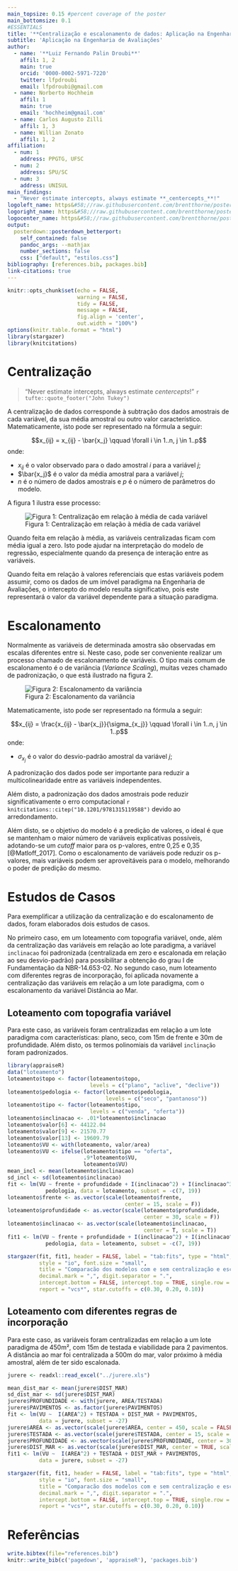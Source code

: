 ```yaml
---
main_topsize: 0.15 #percent coverage of the poster
main_bottomsize: 0.1
#ESSENTIALS
title: '**Centralização e escalonamento de dados: Aplicação na Engenharia de Avaliações**'
subtitle: 'Aplicação na Engenharia de Avaliações'
author:
  - name: '**Luiz Fernando Palin Droubi**'
    affil: 1, 2
    main: true
    orcid: '0000-0002-5971-7220'
    twitter: lfpdroubi 
    email: lfpdroubi@gmail.com
  - name: Norberto Hochheim
    affil: 1
    main: true
    email: 'hochheim@gmail.com'
  - name: Carlos Augusto Zilli
    affil: 1, 3
  - name: Willian Zonato
    affil: 1, 2
affiliation:
  - num: 1
    address: PPGTG, UFSC
  - num: 2
    address: SPU/SC
  - num: 3
    address: UNISUL
main_findings:
  - "Never estimate intercepts, always estimate **_centercepts_**!"
logoleft_name: https&#58;//raw.githubusercontent.com/brentthorne/posterdown/master/images/betterhexlogo.png
logoright_name: https&#58;//raw.githubusercontent.com/brentthorne/posterdown/master/images/betterhexlogo.png
logocenter_name: https&#58;//raw.githubusercontent.com/brentthorne/posterdown/master/images/qr-code-black.png
output: 
  posterdown::posterdown_betterport:
    self_contained: false
    pandoc_args: --mathjax
    number_sections: false
    css: ["default", "estilos.css"]
bibliography: [references.bib, packages.bib]
link-citations: true
---
```


```r
knitr::opts_chunk$set(echo = FALSE,
                      warning = FALSE,
                      tidy = FALSE,
                      message = FALSE,
                      fig.align = 'center',
                      out.width = "100%")
options(knitr.table.format = "html") 
library(stargazer)
library(knitcitations)
```

# Centralização

> “Never estimate intercepts, always estimate *centercepts*!”
`r tufte::quote_footer("John Tukey")`

A centralização de dados corresponde à subtração dos dados amostrais de cada 
variável, da sua média amostral ou outro valor característico. Matematicamente, 
isto pode ser representado na fórmula a seguir:

$$x_{ij} = x_{ij} - \bar{x_j} \qquad \forall i \in 1..n, j \in 1..p$$
onde:

* $x_{ij}$ é o valor observado para o dado amostral $i$ para a variável $j$;
* $\bar{x_j}$ é o valor da média amostral para a variável $j$;
* $n$ é o número de dados amostrais e $p$ é o número de parâmetros do modelo.


A figura 1 ilustra esse processo:

![Figura 1: Centralização em relação à média de cada variável](center.png)

Quando feita em relação à média, as variáveis centralizadas ficam com 
média igual a zero. Isto pode ajudar na interpretação do modelo de regressão,
especialmente quando da presença de interação entre as variáveis. 

Quando feita em relação à valores referenciais que estas variáveis podem assumir, 
como os dados de um imóvel paradigma na Engenharia de Avaliações, o intercepto 
do modelo resulta significativo, pois este representará o valor da variável
dependente para a situação paradigma.



# Escalonamento

Normalmente as variáveis de determinada amostra são observadas em
escalas diferentes entre si. Neste caso, pode ser conveniente realizar um processo
chamado de escalonamento de variáveis. O tipo mais comum de escalonamento é o
de variância (*Variance Scaling*), muitas vezes chamado de padronização, o que 
está ilustrado na figura 2.

![Figura 2: Escalonamento da variância](scaling.png)

Matematicamente, isto pode ser representado na fórmula a seguir:

$$x_{ij} = \frac{x_{ij} - \bar{x_j}}{\sigma_{x_j}} \qquad \forall i \in 1..n, j \in 1..p$$
onde:

* $\sigma_{x_j}$ é o valor do desvio-padrão amostral da variável $j$;

A padronização dos dados pode ser importante para reduzir a multicolinearidade
entre as variáveis independentes.

Além disto, a padronização dos dados amostrais pode reduzir significativamente
o erro computacional `r knitcitations::citep("10.1201/9781315119588")` devido 
ao arredondamento.

Além disto, se o objetivo do modelo é a predição de valores, o ideal é que se
mantenham o maior número de variáveis explicativas possíveis, adotando-se um 
*cutoff* maior para os p-valores, entre 0,25 e 0,35 [@Matloff_2017]. Como o 
escalonamento de variáveis pode reduzir os p-valores, mais variáveis
podem ser aproveitáveis para o modelo, melhorando o poder de predição do mesmo.

# Estudos de Casos

Para exemplificar a utilização da centralização e do escalonamento de dados, foram
elaborados dois estudos de casos.

No primeiro caso,  em um loteamento com topografia variável, onde, além da 
centralização das variáveis em relação ao lote paradigma, a variável `inclinacao` 
foi padronizada (centralizada em zero e escalonada em relação ao seu desvio-padrão) 
para possibilitar a obtenção do grau I de Fundamentação da NBR-14.653-02. No 
segundo caso, num loteamento com diferentes regras de incorporação, foi 
aplicada novamente a centralização das variáveis em relação a um lote paradigma, 
com o escalonamento da variável Distância ao Mar.

## Loteamento com topografia variável

Para este caso, as variáveis foram centralizadas em relação a um lote paradigma
com características: plano, seco, com 15m de frente e 30m de profundidade. Além 
disto, os termos polinomiais da variável `inclinação` foram padronizados.

```r
library(appraiseR)
data("loteamento")
loteamento$topo <- factor(loteamento$topo, 
                          levels = c("plano", "aclive", "declive"))
loteamento$pedologia <- factor(loteamento$pedologia, 
                               levels = c("seco", "pantanoso"))
loteamento$tipo <- factor(loteamento$tipo, 
                          levels = c("venda", "oferta"))
loteamento$inclinacao <- .01*loteamento$inclinacao
loteamento$valor[6] <- 44122.04
loteamento$valor[9] <- 21570.77
loteamento$valor[13] <- 19609.79
loteamento$VU <- with(loteamento, valor/area)
loteamento$VU <- ifelse(loteamento$tipo == "oferta", 
                        .9*loteamento$VU, 
                        loteamento$VU)
mean_incl <- mean(loteamento$inclinacao)
sd_incl <- sd(loteamento$inclinacao)
fit <- lm(VU ~ frente + profundidade + I(inclinacao^2) + I(inclinacao^3) +
            pedologia, data = loteamento, subset = -c(7, 19))
loteamento$frente <- as.vector(scale(loteamento$frente, 
                                     center = 15, scale = F))
loteamento$profundidade <- as.vector(scale(loteamento$profundidade, 
                                           center = 30, scale = F))
loteamento$inclinacao <- as.vector(scale(loteamento$inclinacao, 
                                           center = T, scale = T))
fit1 <- lm(VU ~ frente + profundidade + I(inclinacao^2) + I(inclinacao^3) +
            pedologia, data = loteamento, subset = -c(7, 19))
```

```r
stargazer(fit, fit1, header = FALSE, label = "tab:fits", type = "html", 
          style = "io", font.size = "small",
          title = "Comparacão dos modelos com e sem centralização e escalonamento.",
          decimal.mark = ",", digit.separator = ".", 
          intercept.bottom = FALSE, intercept.top = TRUE, single.row = F,
          report = "vcs*", star.cutoffs = c(0.30, 0.20, 0.10))
```

## Loteamento com diferentes regras de incorporação

Para este caso, as variáveis foram centralizadas em relação a um lote paradigma 
de 450m², com 15m de testada e viabilidade para 2 pavimentos. A distância ao mar
foi centralizada a 500m do mar, valor próximo à média amostral, além de ter sido
escalonada.

```r
jurere <- readxl::read_excel("../jurere.xls")

mean_dist_mar <- mean(jurere$DIST_MAR)
sd_dist_mar <- sd(jurere$DIST_MAR)
jurere$PROFUNDIDADE <- with(jurere, AREA/TESTADA)
jurere$PAVIMENTOS <- as.factor(jurere$PAVIMENTOS)
fit <- lm(VU ~  I(AREA^2) + TESTADA + DIST_MAR + PAVIMENTOS, 
          data = jurere, subset = -27)
jurere$AREA <- as.vector(scale(jurere$AREA, center = 450, scale = FALSE))
jurere$TESTADA <- as.vector(scale(jurere$TESTADA, center = 15, scale = FALSE))
jurere$PROFUNDIDADE <- as.vector(scale(jurere$PROFUNDIDADE, center = 30, scale = FALSE))
jurere$DIST_MAR <- as.vector(scale(jurere$DIST_MAR, center = TRUE, scale = TRUE))
fit1 <- lm(VU ~  I(AREA^2) + TESTADA + DIST_MAR + PAVIMENTOS, 
          data = jurere, subset = -27)
```

```r
stargazer(fit, fit1, header = FALSE, label = "tab:fits", type = "html", 
          style = "io", font.size = "small",
          title = "Comparacão dos modelos com e sem centralização e escalonamento. Jurerê Internacional (2017).",
          decimal.mark = ",", digit.separator = ".", 
          intercept.bottom = FALSE, intercept.top = TRUE, single.row = F,
          report = "vcs*", star.cutoffs = c(0.30, 0.20, 0.10))
```


# Referências

```r
write.bibtex(file="references.bib")
knitr::write_bib(c('pagedown', 'appraiseR'), 'packages.bib')
```


